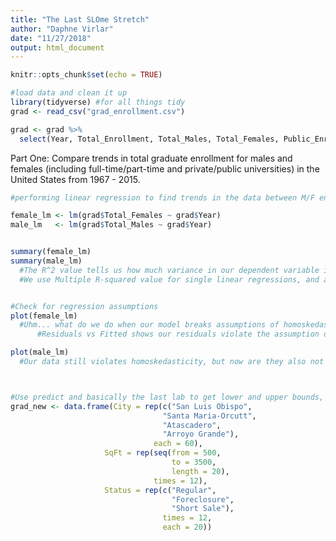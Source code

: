 ```yaml
---
title: "The Last SLOme Stretch"
author: "Daphne Virlar"
date: "11/27/2018"
output: html_document
---
```


```r
knitr::opts_chunk$set(echo = TRUE)
```


```r
#load data and clean it up
library(tidyverse) #for all things tidy
grad <- read_csv("grad_enrollment.csv")

grad <- grad %>% 
  select(Year, Total_Enrollment, Total_Males, Total_Females, Public_Enrollment, Private_Enrollment)
```




Part One: Compare trends in total graduate enrollment for males and females (including full-time/part-time and private/public universities) in the United States from 1967 - 2015.
```r
#performing linear regression to find trends in the data between M/F enrollment throughout time

female_lm <- lm(grad$Total_Females ~ grad$Year)
male_lm   <- lm(grad$Total_Males ~ grad$Year)


summary(female_lm)
summary(male_lm)
  #The R^2 value tells us how much variance in our dependent variable is expained by our independent      variable
  #We use Multiple R-squared value for single linear regressions, and adjusted for multiple.


#Check for regression assumptions
plot(female_lm)
  #Uhm... what do we do when our model breaks assumptions of homoskedasticity?
      #Residuals vs Fitted shows our residuals violate the assumption of homoskedasticity. What does that mean for our R2 value? 

plot(male_lm)
  #Our data still violates homoskedasticity, but now are they also not normally distributed?? (QQ Plot)



#Use predict and basically the last lab to get lower and upper bounds, and then geom ribbon or whatever you want for CI around the lines
grad_new <- data.frame(City = rep(c("San Luis Obispo",
                                  "Santa Maria-Orcutt",
                                  "Atascadero",
                                  "Arroyo Grande"), 
                                each = 60), 
                     SqFt = rep(seq(from = 500,
                                    to = 3500, 
                                    length = 20), 
                                times = 12), 
                     Status = rep(c("Regular",
                                    "Foreclosure",
                                    "Short Sale"), 
                                  times = 12, 
                                  each = 20))
```

